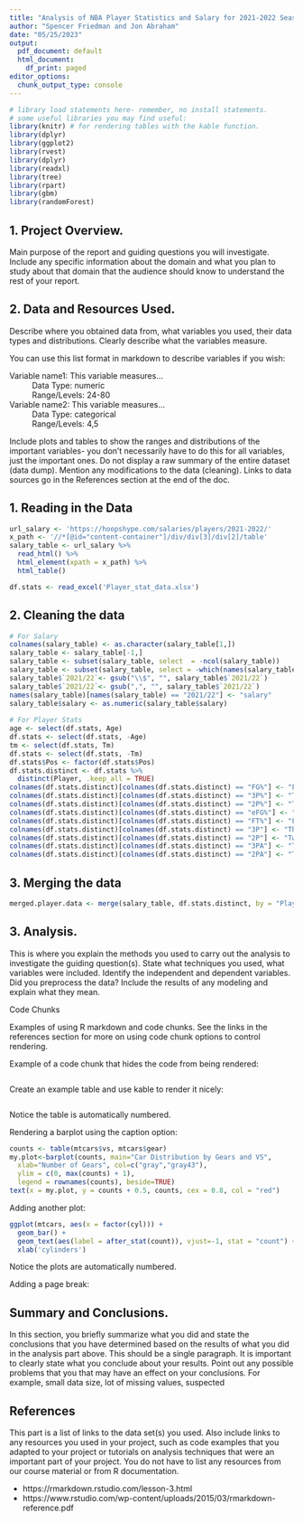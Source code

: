 ```yaml
---
title: "Analysis of NBA Player Statistics and Salary for 2021-2022 Season"
author: "Spencer Friedman and Jon Abraham"
date: "05/25/2023"
output:
  pdf_document: default
  html_document:
    df_print: paged
editor_options: 
  chunk_output_type: console
---
```


```r
# library load statements here- remember, no install statements.
# some useful libraries you may find useful:
library(knitr) # for rendering tables with the kable function.
library(dplyr)
library(ggplot2)
library(rvest)
library(dplyr)
library(readxl)
library(tree)
library(rpart)
library(gbm)
library(randomForest)
```

## 1. Project Overview. 

Main purpose of the report and guiding questions you will investigate. Include any specific information about the domain and what you plan to study about that domain that the audience should know to understand the rest of your report.

## 2. Data and Resources Used.

Describe where you obtained data from, what variables you used, their data types and distributions. Clearly describe what the variables measure.

You can use this list format in markdown to describe variables if you wish:

Variable name1: This variable measures...
: Data Type: numeric
: Range/Levels: 24-80

Variable name2: This variable measures...
: Data Type: categorical
: Range/Levels: 4,5

Include plots and tables to show the ranges and distributions of the important variables- you don’t necessarily have to do this for all variables, just the important ones. Do not display a raw summary of the entire dataset (data dump). Mention any modifications to the data (cleaning). Links to data sources go in the References section at the end of the doc.

## 1. Reading in the Data
```r
url_salary <- 'https://hoopshype.com/salaries/players/2021-2022/'
x_path <- '//*[@id="content-container"]/div/div[3]/div[2]/table'
salary_table <- url_salary %>%
  read_html() %>%
  html_element(xpath = x_path) %>%
  html_table()

df.stats <- read_excel('Player_stat_data.xlsx')
```

## 2. Cleaning the data
```r
# For Salary
colnames(salary_table) <- as.character(salary_table[1,])
salary_table <- salary_table[-1,]
salary_table <- subset(salary_table, select  = -ncol(salary_table))
salary_table <- subset(salary_table, select = -which(names(salary_table) == "NA"))
salary_table$`2021/22`<- gsub("\\$", "", salary_table$`2021/22`)
salary_table$`2021/22`<- gsub(",", "", salary_table$`2021/22`)
names(salary_table)[names(salary_table) == "2021/22"] <- "salary"
salary_table$salary <- as.numeric(salary_table$salary)
                                
# For Player Stats
age <- select(df.stats, Age) 
df.stats <- select(df.stats, -Age)
tm <- select(df.stats, Tm) 
df.stats <- select(df.stats, -Tm)
df.stats$Pos <- factor(df.stats$Pos)
df.stats.distinct <- df.stats %>% 
  distinct(Player, .keep_all = TRUE)
colnames(df.stats.distinct)[colnames(df.stats.distinct) == "FG%"] <- "FGPerc"
colnames(df.stats.distinct)[colnames(df.stats.distinct) == "3P%"] <- "ThreePPerc"
colnames(df.stats.distinct)[colnames(df.stats.distinct) == "2P%"] <- "TwoPPerc"
colnames(df.stats.distinct)[colnames(df.stats.distinct) == "eFG%"] <- "eFGPerc"
colnames(df.stats.distinct)[colnames(df.stats.distinct) == "FT%"] <- "FTPerc"
colnames(df.stats.distinct)[colnames(df.stats.distinct) == "3P"] <- "ThreePointers"
colnames(df.stats.distinct)[colnames(df.stats.distinct) == "2P"] <- "TwoPointers"
colnames(df.stats.distinct)[colnames(df.stats.distinct) == "3PA"] <- "ThreePointAvg"
colnames(df.stats.distinct)[colnames(df.stats.distinct) == "2PA"] <- "TwoPointAvg"
```

## 3. Merging the data
```r
merged.player.data <- merge(salary_table, df.stats.distinct, by = "Player", all = FALSE)
```
## 3. Analysis.

This is where you explain the methods you used to carry out the analysis to investigate the guiding question(s). State what techniques you used, what variables were included. Identify the independent and dependent variables. Did you preprocess the data? Include the results of any modeling and explain what they mean.

Code Chunks

Examples of using R markdown and code chunks. See the links in the references section for more on using code chunk options to control rendering.

Example of a code chunk that hides the code from being rendered:

```r

```

Create an example table and use kable to render it nicely:

```r

```

Notice the table is automatically numbered.

Rendering a barplot using the caption option:

```r

counts <- table(mtcars$vs, mtcars$gear)
my.plot<-barplot(counts, main="Car Distribution by Gears and VS",
  xlab="Number of Gears", col=c("gray","gray43"),
  ylim = c(0, max(counts) + 1),
  legend = rownames(counts), beside=TRUE)
text(x = my.plot, y = counts + 0.5, counts, cex = 0.8, col = "red")

```

Adding another plot:

```r
ggplot(mtcars, aes(x = factor(cyl))) +
  geom_bar() +
  geom_text(aes(label = after_stat(count)), vjust=-1, stat = "count") +
  xlab('cylinders') 
```

Notice the plots are automatically numbered.

Adding a page break:

\newpage

## Summary and Conclusions.

In this section, you briefly summarize what you did and state the conclusions that you have determined based on the results of what you did in the analysis part above. This should be a single paragraph. It is important to clearly state what you conclude about your results. Point out any possible problems that you that may have an effect on your conclusions. For example, small data size, lot of missing values, suspected 

## References

This part is a list of links to the data set(s) you used. Also include links to any resources you used in your project, such as code examples that you adapted to your project or tutorials on analysis techniques that were an important part of your project. You do not have to list any resources from our course material or from R documentation.

* https://rmarkdown.rstudio.com/lesson-3.html 
* https://www.rstudio.com/wp-content/uploads/2015/03/rmarkdown-reference.pdf






















